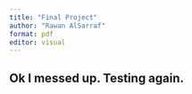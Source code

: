 ```yaml
---
title: "Final Project"
author: "Rawan AlSarraf"
format: pdf
editor: visual
---
```


## Ok I messed up. Testing again.

